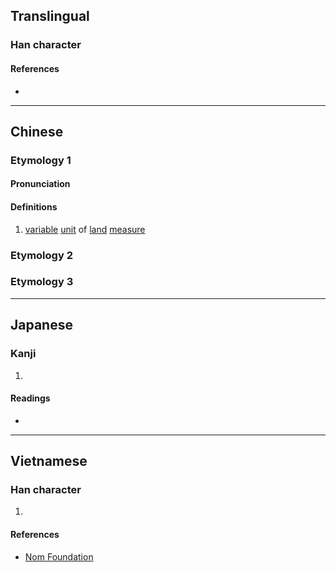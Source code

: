 {{character info}}
==Translingual==

===Han character===
{{Han char|rn=32|rad=土|as=06|sn=9|four=|canj=GHBR|ids=⿰土向}}

====References====
* {{Han ref|kx=0228.291|dkj=05080|hdz=10439.190|uh=57A7|ud=22439}}

----

==Chinese==
{{zh-forms}}

===Etymology 1===

====Pronunciation====
{{zh-pron
|m=shǎng
|m-s=
|c=
|c-t=
|g=
|h=pfs=
|j=
|md=
|mn=
|mn-t=
|w=
|x=
|mc=y
|oc=y
|cat=n
}}

====Definitions====
{{zh-hanzi}}

# [[variable]] [[unit]] of [[land]] [[measure]]

===Etymology 2===
{{zh-see|坰|v}}

===Etymology 3===
{{zh-see|墒|ss}}

----

==Japanese==

===Kanji===
{{ja-kanji|grade=|rs=土06}}

# {{rfdef|ja|sort=土06}}

====Readings====
* {{ja-readings|on=[[けい]] (kei), [[きょう]] (kyō)|kun=}}

----

==Vietnamese==

===Han character===
{{vi-hantu|[[thưởng]]|rs=土06}}

# {{rfdef|vi|sort=土06}}

====References====
* [http://nomfoundation.org/common/nom_details.php?codepoint=57a7 Nom Foundation]